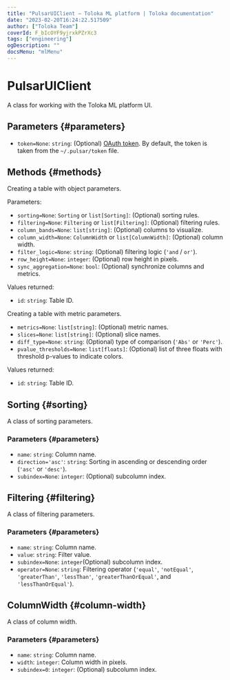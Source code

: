 ```yaml
---
title: "PulsarUIClient — Toloka ML platform | Toloka documentation"
date: "2023-02-20T16:24:22.517509"
author: ["Toloka Team"]
coverId: F_bIcOYF9yjrxkPZrXc3
tags: ["engineering"]
ogDescription: ""
docsMenu: "mlMenu"
---
```


# PulsarUIClient

A class for working with the Toloka ML platform UI.

## Parameters {#parameters}

* `token=None`: `string`: (Optional) [OAuth token](/docs/toloka-ml/api/#token). By default, the token is taken from the `~/.pulsar/token` file.

## Methods {#methods}

<Cut title="create_object_table_config(self, sorting, filtering, column_bands, column_width, filter_logic, row_height, sync_aggregation)">

Creating a table with object parameters.

Parameters:

* `sorting=None`: `Sorting` or `list[Sorting]`: (Optional) sorting rules.
* `filtering=None`: `Filtering` or `list[Filtering]`: (Optional) filtering rules.
* `column_bands=None`: `list[string]`: (Optional) columns to visualize.
* `column_width=None`: `ColumnWidth` or `list[ColumnWidth]`: (Optional) column width.
* `filter_logic=None`: `string`: (Optional) filtering logic (`'and` / `or'`).
* `row_height=None`: `integer`: (Optional) row height in pixels.
* `sync_aggregation=None`: `bool`: (Optional) synchronize columns and metrics.

Values returned:

* `id`: `string`: Table ID.

</Cut>

<Cut title="create_metric_table_config(self, metrics, slices, diff_type, pvalue_thresholds)">

Creating a table with metric parameters.

* `metrics=None`: `list[string]`: (Optional) metric names.
* `slices=None`: `list[string]`: (Optional) slice names.
* `diff_type=None`: `string`: (Optional) type of comparison (`'Abs'` or `'Perc'`).
* `pvalue_thresholds=None`: `list[floats]`: (Optional) list of three floats with threshold p-values to indicate colors.

Values returned:

* `id`: `string`: Table ID.

</Cut>

## Sorting {#sorting}

A class of sorting parameters.

### Parameters {#parameters}

* `name`: `string`: Column name.
* `direction='asc'`: `string`: Sorting in ascending or descending order (`'asc'` or `'desc'`).
* `subindex=None`: `integer`: (Optional) subcolumn index.

## Filtering {#filtering}

A class of filtering parameters.

### Parameters {#parameters}

* `name`: `string`: Column name.
* `value`: `string`: Filter value.
* `subindex=None`: `integer`(Optional) subcolumn index.
* `operator=None`: `string`: Filtering operator (`'equal'`, `'notEqual'`, `'greaterThan'`, `'lessThan'`, `'greaterThanOrEqual'`, and `'lessThanOrEqual'`).

## ColumnWidth {#column-width}

A class of column width.

### Parameters {#parameters}

* `name`: `string`: Column name.
* `width`: `integer`: Column width in pixels.
* `subindex=0`: `integer`: (Optional) subcolumn index.
